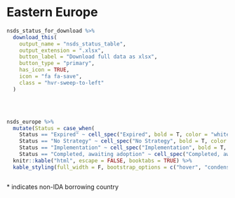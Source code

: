 # **Eastern Europe**

```r
nsds_status_for_download %>% 
  download_this(
    output_name = "nsds_status_table",
    output_extension = ".xlsx",
    button_label = "Download full data as xlsx",
    button_type = "primary",
    has_icon = TRUE,
    icon = "fa fa-save",
    class = "hvr-sweep-to-left"
  )
```
<br>

<!-- add overflow container for mobile horizontal scrolling --> 
<div style='overflow-x:auto'>

```r
nsds_europe %>%
  mutate(Status = case_when(
    Status == "Expired" ~ cell_spec("Expired", bold = T, color = "white", background = "FireBrick"),
    Status == "No Strategy" ~ cell_spec("No Strategy", bold = T, color = "white", background = "FireBrick"),
    Status == "Implementation" ~ cell_spec("Implementation", bold = T, color = "white", background = "SeaGreen"),
    Status == "Completed, awaiting adoption" ~ cell_spec("Completed, awaiting adoption", bold = T, color = "#f6f6f6", background = "  #6616c4"), .default = Status)) %>%
  knitr::kable("html", escape = FALSE, booktabs = TRUE) %>% 
  kable_styling(full_width = F, bootstrap_options = c("hover", "condensed")) 
```
</div>

\* indicates non-IDA borrowing country